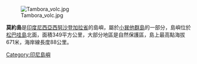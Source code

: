 [[Image:Tambora_volc.jpg|thumb]]

'''莫約島'''是[[印度尼西亞|印度尼西亞]][[西努沙登加拉省|西努沙登加拉省]]的島嶼，屬於[[小巽他群島|小巽他群島]]的一部分，島嶼位於[[松巴哇島|松巴哇島]]北面，面積349平方公里，大部分地區是自然保護區，島上最高點海拔671米，海岸線長度88公里。

{{Coord|8|15|S|117|34|E|display=title|region:ID_type:isle_source:GNS-enwiki}}

[[Category:印尼島嶼|Category:印尼島嶼]]

{{Indonesia-stub}}